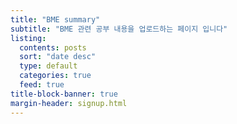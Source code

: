 ```yaml
---
title: "BME summary"
subtitle: "BME 관련 공부 내용을 업로드하는 페이지 입니다"
listing:
  contents: posts
  sort: "date desc"
  type: default
  categories: true
  feed: true
title-block-banner: true
margin-header: signup.html
---
```

